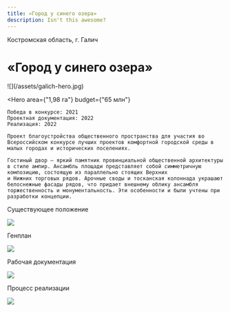 ```yaml
---
title: «Город у синего озера»
description: Isn't this awesome?
---
```


Костромская область, г. Галич

# «Город у синего озера»

<Wide>
    ![](/assets/galich-hero.jpg)
</Wide>

<Hero
    area={"1,98 га"}
    budget={"65 млн"}
>
    Победа в конкурсе: 2021  
    Проектная документация: 2022  
    Реализация: 2022  

    Проект благоустройства общественного пространства для участия во Всероссийском конкурсе лучших проектов комфортной городской среды в малых городах и исторических поселениях.

    Гостиный двор – яркий памятник провинциальной общественной архитектуры в стиле ампир. Ансамбль площади представляет собой симметричную композицию, состоящую из параллельно стоящих Верхних 
    и Нижних торговых рядов. Арочные своды и тосканская колоннада украшают белоснежные фасады рядов, что придает внешнему облику ансамбля торжественность и монументальность. Эти особенности и были учтены при разработки концепции.
</Hero>

Существующее положение

![](/assets/galich-01.jpg)

Генплан

![](/assets/galich-00.jpg)

Рабочая документация

![](/assets/galich-02.jpg)

Процесс реализации

![](/assets/galich-03.jpg)

